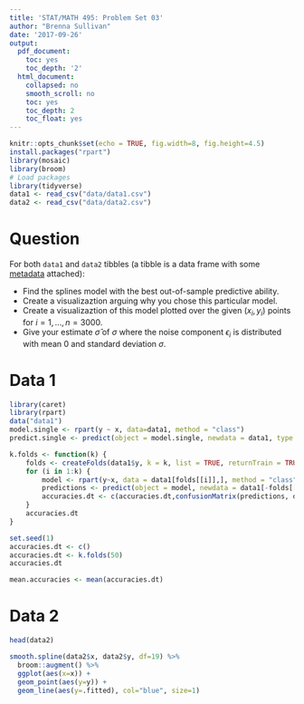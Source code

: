 ```yaml
---
title: 'STAT/MATH 495: Problem Set 03'
author: "Brenna Sullivan"
date: '2017-09-26'
output:
  pdf_document:
    toc: yes
    toc_depth: '2'
  html_document:
    collapsed: no
    smooth_scroll: no
    toc: yes
    toc_depth: 2
    toc_float: yes
---
```


```r
knitr::opts_chunk$set(echo = TRUE, fig.width=8, fig.height=4.5)
install.packages("rpart")
library(mosaic)
library(broom)
# Load packages
library(tidyverse)
data1 <- read_csv("data/data1.csv")
data2 <- read_csv("data/data2.csv")
```


# Question

For both `data1` and `data2` tibbles (a tibble is a data frame with some
[metadata](https://blog.rstudio.com/2016/03/24/tibble-1-0-0#tibbles-vs-data-frames) attached):

* Find the splines model with the best out-of-sample predictive ability.
* Create a visualizaztion arguing why you chose this particular model.
* Create a visualizaztion of this model plotted over the given $(x_i, y_i)$ points for $i=1,\ldots,n=3000$.
* Give your estimate $\widehat{\sigma}$ of $\sigma$ where the noise component $\epsilon_i$ is distributed with mean 0 and standard deviation $\sigma$.


# Data 1
```r
library(caret)
library(rpart)
data("data1")
model.single <- rpart(y ~ x, data=data1, method = "class")
predict.single <- predict(object = model.single, newdata = data1, type = "class")
```


```r
k.folds <- function(k) {
    folds <- createFolds(data1$y, k = k, list = TRUE, returnTrain = TRUE)
    for (i in 1:k) {
        model <- rpart(y~x, data = data1[folds[[i]],], method = "class")
        predictions <- predict(object = model, newdata = data1[-folds[[i]],], type = "class")
        accuracies.dt <- c(accuracies.dt,confusionMatrix(predictions, data1[-folds[[i]], ]$y)$overall[[1]])
    }
    accuracies.dt
}

set.seed(1)
accuracies.dt <- c()
accuracies.dt <- k.folds(50)
accuracies.dt

mean.accuracies <- mean(accuracies.dt)
```

# Data 2

```r
head(data2)
```

```r
smooth.spline(data2$x, data2$y, df=19) %>%
  broom::augment() %>% 
  ggplot(aes(x=x)) +
  geom_point(aes(y=y)) +
  geom_line(aes(y=.fitted), col="blue", size=1)
```

